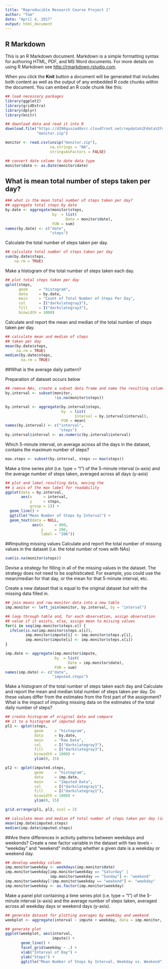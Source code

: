 ---
title: "Reproducible Research Course Project 1"
author: "Tom"
date: "April 4, 2017"
output: html_document
---

## R Markdown

This is an R Markdown document. Markdown is a simple formatting syntax for authoring HTML, PDF, and MS Word documents. For more details on using R Markdown see <http://rmarkdown.rstudio.com>.

When you click the **Knit** button a document will be generated that includes both content as well as the output of any embedded R code chunks within the document. You can embed an R code chunk like this:

```{r prepare.environment, echo = TRUE}
## load necessary packages
library(ggplot2)
library(gridExtra)
library(dplyr)
library(knitr)

## download data and read it into R
download.file("https://d396qusza40orc.cloudfront.net/repdata%2Fdata%2Factivity.zip",
              "monitor.zip")

monitor <- read.csv(unzip("monitor.zip"), 
                    na.strings = "NA", 
                    stringsAsFactors = FALSE)

## convert date column to date data type
monitor$date <- as.Date(monitor$date)
```

## What is mean total number of steps taken per day?
```{r mean.steps.generate, echo=TRUE}
### what is the mean total number of steps taken per day?
## aggregate total steps by date
by.date <- aggregate(monitor$steps,
                     by  = list(
                           Date = monitor$date),
                     FUN = sum)
names(by.date) <- c("date", 
                    "steps")
```

Calculate the total number of steps taken per day.
```{r total.steps, echo = TRUE}
## calculate total number of steps taken per day
sum(by.date$steps,
    na.rm = TRUE)
```

Make a histogram of the total number of steps taken each day.
```{r mean.steps.plot, echo=TRUE}
## plot total steps taken per day
qplot(steps, 
      geom     = "histogram",
      data     = by.date, 
      main     = "Count of Total Number of Steps Per Day",
      col      = I("darkslategray3"),
      fill     = I("darkslategray3"),
      binwidth = 1000)
```

Calculate and report the mean and median of the total number of steps taken per day.
```{r mean.median.steps, echo = TRUE}
## calculate mean and median of steps 
## taken per day
mean(by.date$steps, 
     na.rm = TRUE)
median(by.date$steps, 
       na.rm = TRUE)
```

##What is the average daily pattern?

Preparation of dataset occurs below
```{r average.daily.plot, echo = TRUE}
## remove NAs, create a subset data frame and name the resulting columns
by.interval <- subset(monitor, 
                      !is.na(monitor$steps))

by.interval <- aggregate(by.interval$steps,
                         by  = list(
                               Interval = by.interval$interval),
                         FUN = mean)
names(by.interval) <- c("interval",
                        "steps")
by.interval$interval <- as.numeric(by.interval$interval)
```

Which 5-minute interval, on average across all the days in the dataset, contains the maximum number of steps?
```{r maximum.interval.average, echo = TRUE}
max.steps <- subset(by.interval, steps == max(steps))
```

Make a time series plot (i.e. type = "l") of the 5-minute interval (x-axis) and the average number of steps taken, averaged across all days (y-axis)
```{r plot.interval.average, echo = TRUE}
## plot and label resulting data, moving the 
## x axis of the max label for readability
ggplot(data = by.interval,
       aes(x     = interval,
           y     = steps,
           group = 1)) + 
  geom_line() + 
  ggtitle("Mean Number of Steps by Interval") + 
  geom_text(data = NULL,
            aes(x     = 900,
                y     = 206,
                label = "206"))
```

##Imputing missing values
Calculate and report the total number of missing values in the dataset (i.e. the total number of rows with NAs)
```{r total.number.of.nas, echo = TRUE}
sum(is.na(monitor$steps))
```

Devise a strategy for filling in all of the missing values in the dataset. The strategy does not need to be sophisticated. For example, you could use the mean/median for that day, or the mean for that 5-minute interval, etc.

Create a new dataset that is equal to the original dataset but with the missing data filled in.
```{r imputing.missing.values, echo = TRUE}
## join means and raw monitor data into a new table
imp.monitor <- left_join(monitor, by.interval, by = "interval")

## loop through table and, for each observation, assign observation 
## value if it exists, else, assign mean to missing values
for(i in seq(imp.monitor$steps.x)) {
  ifelse(is.na(imp.monitor$steps.x[i]),
         imp.monitor$impute[i] <- imp.monitor$steps.y[i],
         imp.monitor$impute[i] <- imp.monitor$steps.x[i])
}

imp.date <- aggregate(imp.monitor$impute,
                      by  = list(
                            Date = imp.monitor$date),
                      FUN = sum)
names(imp.date) <- c("date",
                     "imputed.steps")
```

Make a histogram of the total number of steps taken each day and Calculate and report the mean and median total number of steps taken per day. Do these values differ from the estimates from the first part of the assignment? What is the impact of imputing missing data on the estimates of the total daily number of steps?

```{r plot.imputed.data, echo = TRUE}
## create histogram of original data and compare 
## it to a histogram of imputed data
pl1 <- qplot(steps, 
             geom     = "histogram",
             data     = by.date, 
             main     = "Raw Data",
             col      = I("darkslategray3"),
             fill     = I("darkslategray3"),
             binwidth = 1000) + 
             ylim(0, 15)

pl2 <- qplot(imputed.steps, 
             geom     = "histogram",
             data     = imp.date, 
             main     = "Imputed Data",
             col      = I("darkslategray1"),
             fill     = I("darkslategray1"),
             binwidth = 1000) + 
             ylim(0, 15)

grid.arrange(pl1, pl2, ncol = 2)

## calculate mean and median of total number of steps taken per day (imputed)
mean(imp.date$imputed.steps)
median(imp.date$imputed.steps)
```

##Are there differences in activity patterns between weekdays and weekends?
Create a new factor variable in the dataset with two levels - "weekday" and "weekend" indicating whether a given date is a weekday or weekend day.

```{r weekdays.factor, echo = TRUE}
## develop weekday column
imp.monitor$weekday <- weekdays(imp.monitor$date)
imp.monitor$weekday[imp.monitor$weekday == "Saturday" | 
                    imp.monitor$weekday == "Sunday"] <- "weekend"
imp.monitor$weekday[!imp.monitor$weekday == "weekend"] <- "weekday"
imp.monitor$weekday <- as.factor(imp.monitor$weekday)
```

Make a panel plot containing a time series plot (i.e. type = "l") of the 5-minute interval (x-axis) and the average number of steps taken, averaged across all weekday days or weekend days (y-axis). 
```{r weekday.plot, echo = TRUE}
## generate dataset for plotting averages by weekday and weekend
weekplot <- aggregate(interval ~ impute + weekday, data = imp.monitor, mean)

## generate plot
ggplot(weekplot, aes(interval,
                     impute)) + 
       geom_line() + 
       facet_grid(weekday ~ .) + 
       xlab("Interval of Day") + 
       ylab("Steps") +
       ggtitle("Mean Number of Steps by Interval, Weekday vs. Weekend")
```





